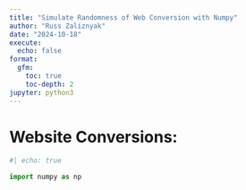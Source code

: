 ```yaml
---
title: "Simulate Randomness of Web Conversion with Numpy"
author: "Russ Zaliznyak"
date: "2024-10-18"
execute:
  echo: false
format: 
  gfm: 
    toc: true
    toc-depth: 2
jupyter: python3
---
```


# Website Conversions: 
```python
#| echo: true

import numpy as np
```
